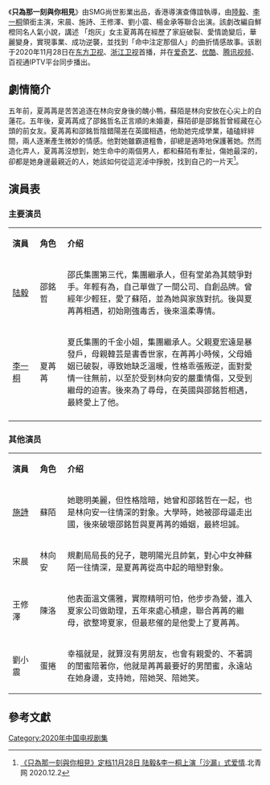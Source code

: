 {{電視節目資訊框 
| 名稱 =只为那一刻与你相见
| 英文名稱 = 
| 圖片 = 
| 圖說 = 
| 別名 = 
| 類型 = 都市、愛情
| 格式 = 
| 原創 = 
| 開發 = 
| 編劇 = 朱历、严峥
| 總導演 = 
| 導演 = 查传谊、綦晓卉  
| 助理導演 = 
| 主演 =  [[陸毅|陸毅]]、[[李一桐|李一桐]]
| 國家 = {{中华人民共和国}}
| 語言 = [[漢語普通話|漢語普通話]]
| 字幕 = [[中文|中文]]
| 標語 = 
| 季數 = 
| 集數 = 40
| 每集列表 = 
| 每集長度 = 45分鐘
| 配樂 = 
| 主題曲 = 
| 片頭曲 = 
| 片尾曲 = 
| 插曲 = 
| 製作年份 = 
| 製片人 = 
| 共同製片人 = 
| 出品人 = 
| 總監製 = 
| 監製 = 
| 編審 = 
| 剪輯 = 
| 外景 = 
| 攝影 = 
| 機位 = 
| 製作公司 = 
| 發行許可 = （沪）剧审字（2017）第035号 <ref>[https://dsj.nrta.gov.cn/tims/site/views/include/quickSearch/checkIssue/result.shanty?ids=015138eb1e2528ad4028e4a150608b77  發行許可證查詢結果].國家廣播電影電視總局 2020.12.04</ref>
| 電視網 = [[爱奇艺|爱奇艺]]、[[优酷|优酷]]、[[腾讯视频|腾讯视频]]、百视通IPTV
| 圖像制式 = 
| 聲音制式 = 
| 播出國家 = {{中华人民共和国}}
| 開始 = {{start date|2020|11|28}}
| 結束 = {{end date|2020|12|20}}
| 電視網1 = 
| 圖像制式1 = 
| 聲音制式1 = 
| 播出國家1 = 
| 開始1 = 
| 結束1 = 
| 前作 = 
| 續作 = 
| 相關節目 = 
}}

《'''只為那一刻與你相見'''》由SMG尚世影業出品，香港導演查傳誼執導，由[[陸毅|陸毅]]、[[李一桐|李一桐]]領銜主演，宋晨、施詩、王修澤、劉小震、楊金承等聯合出演。該劇改編自鮮橙同名人氣小說，講述 「炮灰」女主夏苒苒在經歷了家庭破裂、愛情詭變后，華麗變身，實現事業、成功逆襲，並找到「命中注定那個人」的曲折情感故事。该剧于2020年11月28日在[[东方卫视|东方卫视]]、[[浙江卫视|浙江卫视]]首播，并在[[爱奇艺|爱奇艺]]、[[优酷|优酷]]、[[腾讯视频|腾讯视频]]、百视通IPTV平台同步播出。

== 劇情簡介 ==
五年前，夏苒苒是苦苦追逐在林向安身後的醜小鴨，蘇陌是林向安放在心尖上的白蓮花。五年後，夏苒苒成了邵銘哲名正言順的未婚妻，蘇陌卻是邵銘哲曾經藏在心頭的前女友。夏苒苒和邵銘哲陰錯陽差在英國相遇，他助她完成學業，磕磕絆絆間，兩人逐漸產生微妙的情感。他對她雖霸道粗魯，卻總是適時地保護著她。然而造化弄人，夏苒苒沒想到，她生命中的兩個男人，都和蘇陌有牽扯，傷她最深的，卻都是她身邊最親近的人，她該如何從這泥淖中掙脫，找到自己的一片天<ref>[http://ent.ynet.com/2020/11/25/3007302t1254.html|website=ent.ynet.com  《只為那一刻與你相見》定档11月28日 陆毅&李一桐上演「沙漏」式爱情].北青网 2020.12.2</ref>。

== 演員表 ==
=== 主要演员 ===
{|class="wikitable" width="75%"
|- style="background:#ffbfe8 ; color:black" align=center
|style="width:9%"|'''演員'''||style="width:9%"|'''角色'''||style="width:65%"|'''介绍'''
|-
|[[陆毅|陆毅]]||邵銘哲||align=left|邵氏集團第三代，集團繼承人，但有堂弟為其競爭對手。年輕有為，自己單做了一間公司、自創品牌。曾經年少輕狂，愛了蘇陌，並為她與家族對抗。後與夏苒苒相遇，初始剛強毒舌，後來溫柔專情。
|-
|[[李一桐|李一桐]]||夏苒苒||align=left|夏氏集團的千金小姐，集團繼承人。父親夏宏遠是暴發戶，母親韓芸是書香世家，在苒苒小時候，父母婚姻已破裂，導致她缺乏溫暖，性格乖張叛逆，面對愛情一往無前，以至於受到林向安的嚴重情傷，又受到繼母的迫害。後來為了尋母，在英國與邵銘哲相遇，最終愛上了他。
|-
|}
=== 其他演员 ===
{|class="wikitable" width="75%"
|- style="background:#ffbfe8; color:black" align=center
|style="width:9%"|'''演員'''||style="width:9%"|'''角色'''||style="width:65%"|'''介绍'''
|-
|[[施詩|施詩]]||蘇陌||align=left|她聰明美麗，但性格陰暗，她曾和邵銘哲在一起，也是林向安一往情深的對象。大學時，她被邵母逼走出國，後來破壞邵銘哲與夏苒苒的婚姻，最終坦誠。
|-
|宋晨||林向安||align=left|規劃局局長的兒子，聰明陽光且帥氣，對心中女神蘇陌一往情深，是夏苒苒從高中起的暗戀對象。
|-
|王修澤||陳洛||align=left|他表面溫文儒雅，實際精明可怕，他步步為營，進入夏家公司做助理，五年來處心積慮，聯合苒苒的繼母，欲整垮夏家，但最悲催的是他愛上了夏苒苒。
|-
|劉小震||蛋捲||align=left|幸福就是，就算沒有男朋友，也會有親愛的、不著調的閨蜜陪著你，他就是苒苒最要好的男閨蜜，永遠站在她身邊，支持她，陪她哭、陪她笑。
|}

== 參考文獻 ==
{{Reflist}}
{{东方卫视电视剧}}
{{浙江卫视电视剧}}
{{DEFAULTSORT:Z只}}
[[Category:2020年中国电视剧集|Category:2020年中国电视剧集]]